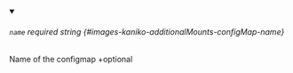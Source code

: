 
<details className="config-field" data-expandable="false" open>
<summary>

###### `name` <span class="config-field-required" data-required="false">required</span> <span class="config-field-type">string</span> <span class="config-field-default"></span> <span class="config-field-enum"></span> {#images-kaniko-additionalMounts-configMap-name}

Name of the configmap
+optional

</summary>



</details>
